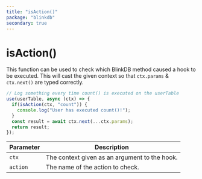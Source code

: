 ```yaml
---
title: "isAction()"
package: "blinkdb"
secondary: true
---
```


# isAction()

This function can be used to check which BlinkDB method caused a hook to be executed.
This will cast the given context so that `ctx.params` & `ctx.next()` are typed correctly.

```ts
// Log something every time count() is executed on the userTable
use(userTable, async (ctx) => {
  if(isAction(ctx, "count")) {
    console.log("User has executed count()!");
  }
  const result = await ctx.next(...ctx.params);
  return result;
});
```

| Parameter | Description                                   |
|-----------|-----------------------------------------------|
| `ctx`     | The context given as an argument to the hook. |
| `action`  | The name of the action to check.              |
